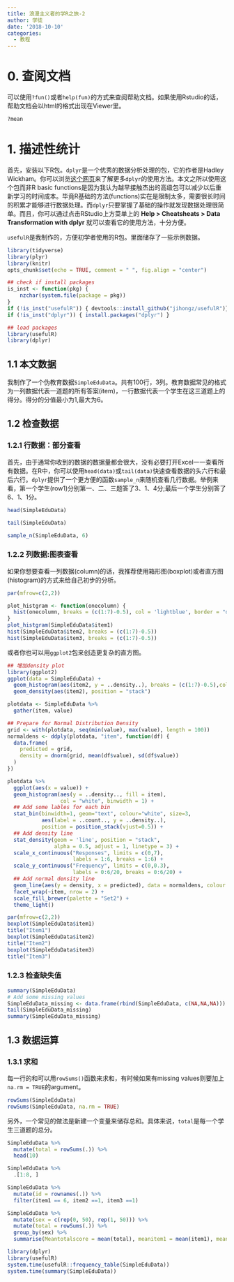 ```yaml
---
title: 浪漫主义者的学R之旅-2
author: 学徒
date: '2018-10-10'
categories:
  - 教程
---
```


# 0. 查阅文档

可以使用`?fun()`或者`help(fun)`的方式来查阅帮助文档。如果使用Rstudio的话，帮助文档会以html的格式出现在Viewer里。

```r
?mean
```

# 1. 描述性统计

首先，安装以下R包。`dplyr`是一个优秀的数据分析处理的包，它的作者是Hadley Wickham。你可以浏览[这个网页](https://cran.r-project.org/web/packages/dplyr/vignettes/dplyr.html)来了解更多`dplyr`的使用方法。本文之所以使用这个包而非R basic functions是因为我认为越早接触杰出的高级包可以减少以后重新学习的时间成本。毕竟R基础的方法(functions)实在是限制太多，需要很长时间的积累才能够进行数据处理。而`dplyr`只要掌握了基础的操作就发现数据处理很简单。而且，你可以通过点击RStudio上方菜单上的 **Help \> Cheatsheats \> Data Transformation with dplyr** 就可以查看它的使用方法，十分方便。

`usefulR`是我制作的，方便初学者使用的R包。里面储存了一些示例数据。

```r
library(tidyverse)
library(plyr)
library(knitr)
opts_chunk$set(echo = TRUE, comment = " ", fig.align = "center")
```

```r
## check if install packages
is_inst <- function(pkg) {
    nzchar(system.file(package = pkg))
}
if (!is_inst("usefulR")) { devtools::install_github("jihongz/usefulR")}
if (!is_inst("dplyr")) { install.packages("dplyr") }

## load packages
library(usefulR)
library(dplyr)
```

## 1.1 本文数据

我制作了一个伪教育数据`SimpleEduData`。共有100行，3列。教育数据常见的格式为一列数据代表一道题的所有答案(item)，一行数据代表一个学生在这三道题上的得分。得分的分值最小为1,最大为6。

## 1.2 检查数据

### 1.2.1 行数据：部分查看

首先，由于通常你收到的数据的数据量都会很大，没有必要打开Excel一一查看所有数据。在R中，你可以使用`head(data)`或`tail(data)`快速查看数据的头六行和最后六行。`dplyr`提供了一个更方便的函数`sample_n`来随机查看几行数据。举例来看，第一个学生(row1)分别第一、二、三题答了3、1、4分;最后一个学生分别答了6、1、1分。

```r
head(SimpleEduData)
```

```r
tail(SimpleEduData)

sample_n(SimpleEduData, 6)
```

### 1.2.2 列数据:图表查看

如果你想要查看一列数据(column)的话，我推荐使用箱形图(boxplot)或者直方图(histogram)的方式来给自己初步的分析。

```r
par(mfrow=c(2,2))

plot_histgram <- function(onecolumn) {
  hist(onecolumn, breaks = (c(1:7)-0.5), col = 'lightblue', border = "darkblue")
}
plot_histgram(SimpleEduData$item1)
hist(SimpleEduData$item2, breaks = (c(1:7)-0.5))
hist(SimpleEduData$item3, breaks = (c(1:7)-0.5))
```

或者你也可以用`ggplot2`包来创造更复杂的直方图。

```r
## 增加density plot
library(ggplot2)
ggplot(data = SimpleEduData) +
  geom_histogram(aes(item2, y = ..density..), breaks = (c(1:7)-0.5),col = "skyblue", fill = "red3") +
  geom_density(aes(item2), position = "stack")
```

```r

plotdata <- SimpleEduData %>% 
  gather(item, value) 

## Prepare for Normal Distribution Density
grid <- with(plotdata, seq(min(value), max(value), length = 100))
normaldens <- ddply(plotdata, "item", function(df) {
  data.frame( 
    predicted = grid,
    density = dnorm(grid, mean(df$value), sd(df$value))
  )
})

plotdata %>% 
  ggplot(aes(x = value)) +
  geom_histogram(aes(y = ..density.., fill = item), 
                 col = "white", binwidth = 1) +
  ## Add some lables for each bin
  stat_bin(binwidth=1, geom="text", colour="white", size=3,
           aes(label = ..count.., y = ..density..), 
           position = position_stack(vjust=0.5)) +
  ## Add density line
  stat_density(geom = 'line', position = "stack", 
               alpha = 0.5, adjust = 1, linetype = 3) +
  scale_x_continuous("Responses", limits = c(0,7), 
                     labels = 1:6, breaks = 1:6) +
  scale_y_continuous("Frequency", limits = c(0,0.3), 
                     labels = 0:6/20, breaks = 0:6/20) +
  ## Add normal density line
  geom_line(aes(y = density, x = predicted), data = normaldens, colour = c("#082F45")) +
  facet_wrap(~item, nrow = 2) +
  scale_fill_brewer(palette = "Set2") +
  theme_light()
```

```r
par(mfrow=c(2,2))
boxplot(SimpleEduData$item1)
title("Item1")
boxplot(SimpleEduData$item2)
title("Item2")
boxplot(SimpleEduData$item3)
title("Item3")
```

### 1.2.3 检查缺失值

```r
summary(SimpleEduData)
# Add some missing values
SimpleEduData_missing <- data.frame(rbind(SimpleEduData, c(NA,NA,NA)))
tail(SimpleEduData_missing)
summary(SimpleEduData_missing)
```

## 1.3 数据运算

### 1.3.1 求和

每一行的和可以用`rowSums()`函数来求和，有时候如果有missing values则要加上`na.rm = TRUE`的argument。

```r
rowSums(SimpleEduData)
rowSums(SimpleEduData, na.rm = TRUE)
```

另外，一个常见的做法是新建一个变量来储存总和。具体来说，`total`是每一个学生三道题的总分。

```r
SimpleEduData %>% 
  mutate(total = rowSums(.)) %>% 
  head(10)

SimpleEduData %>% 
  .[1:8, ]

SimpleEduData %>% 
  mutate(id = rownames(.)) %>% 
  filter(item1 == 6, item2 ==1, item3 ==1)

SimpleEduData %>% 
  mutate(sex = c(rep(0, 50), rep(1, 50))) %>% 
  mutate(total = rowSums(.)) %>% 
  group_by(sex) %>% 
  summarise(Meantotalscore = mean(total), meanitem1 = mean(item1), meanitem2 = mean(item2))

```

```r
library(dplyr)
library(usefulR)
system.time(usefulR::frequency_table(SimpleEduData))
system.time(summary(SimpleEduData))
```

